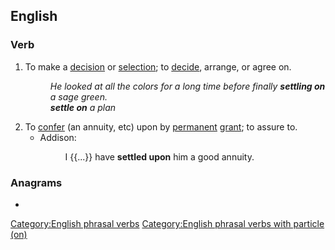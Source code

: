 ==English==

===Verb===
{{head|en|verb}}

# To make a [[decision]] or [[selection]]; to [[decide]], arrange, or agree on.
#: ''He looked at all the colors for a long time before finally '''settling on''' a sage green.''
#: '''''settle on''' a plan''
# To [[confer]] (an annuity, etc) upon by [[permanent]] [[grant]]; to assure to. {{q|Compare {{m|en|settle||formally, legally secure}}.}}
#* Addison:
#*: I {{...}} have '''settled upon''' him a good annuity.

===Anagrams===
* {{anagrams|en|Nolettes|notelets}}

[[Category:English phrasal verbs]]
[[Category:English phrasal verbs with particle (on)]]